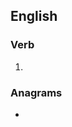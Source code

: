 ==English==

===Verb===
{{head|en|verb form}}

# {{en-past of|anodise}}

===Anagrams===
* {{anagrams|en|Adonides|Adonised|adenoids|adonised}}